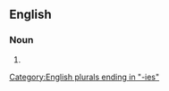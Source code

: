 ==English==

===Noun===
{{head|en|noun form}}

# {{plural of|allelopathy|lang=en}}

[[Category:English plurals ending in "-ies"]]